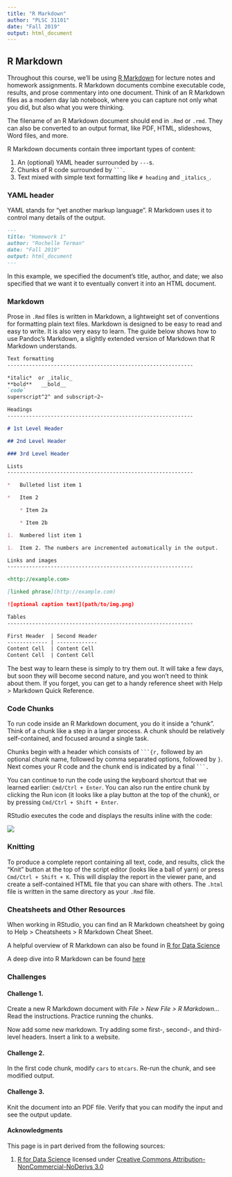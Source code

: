 ```yaml
---
title: "R Markdown"
author: "PLSC 31101"
date: "Fall 2019"
output: html_document
---
```


## R Markdown

Throughout this course, we'll be using [R Markdown](http://rmarkdown.rstudio.com>) for lecture notes and homework assignments. R Markdown documents combine executable code, results, and prose commentary into one document. Think of an R Markdown files as a modern day lab notebook, where you can capture not only what you did, but also what you were thinking.

The filename of an R Markdown document should end in `.Rmd` or `.rmd`. They can also be converted to an output format, like PDF, HTML, slideshows, Word files, and more. 

R Markdown documents contain three important types of content:

1. An (optional) YAML header surrounded by `---`s.
2. Chunks of R code surrounded by ` ``` `.
3. Text mixed with simple text formatting like `# heading` and `_italics_`.

### YAML header

YAML stands for "yet another markup language". R Markdown uses it to control many details of the output.

```md
---
title: "Homework 1"
author: "Rochelle Terman"
date: "Fall 2019"
output: html_document
---
```

In this example, we specified the document's title, author, and date; we also specified that we want it to eventually convert it into an HTML document.

### Markdown

Prose in `.Rmd` files is written in Markdown, a lightweight set of conventions for formatting plain text files. Markdown is designed to be easy to read and easy to write. It is also very easy to learn. The guide below shows how to use Pandoc’s Markdown, a slightly extended version of Markdown that R Markdown understands.

```md
Text formatting 
------------------------------------------------------------

*italic*  or _italic_
**bold**   __bold__
`code`
superscript^2^ and subscript~2~

Headings
------------------------------------------------------------

# 1st Level Header

## 2nd Level Header

### 3rd Level Header

Lists
------------------------------------------------------------

*   Bulleted list item 1

*   Item 2

    * Item 2a

    * Item 2b

1.  Numbered list item 1

1.  Item 2. The numbers are incremented automatically in the output.

Links and images
------------------------------------------------------------

<http://example.com>

[linked phrase](http://example.com)

![optional caption text](path/to/img.png)

Tables 
------------------------------------------------------------

First Header  | Second Header
------------- | -------------
Content Cell  | Content Cell
Content Cell  | Content Cell
```

The best way to learn these is simply to try them out. It will take a few days, but soon they will become second nature, and you won’t need to think about them. If you forget, you can get to a handy reference sheet with Help > Markdown Quick Reference.

### Code Chunks

To run code inside an R Markdown document, you do it inside a "chunk". Think of a chunk like a step in a larger process. A chunk should be relatively self-contained, and focused around a single task.

Chunks begin with a header which consists of ` ```{r,` followed by an optional chunk name, followed by comma separated options, followed by `}`. Next comes your R code and the chunk end is indicated by a final ` ```.`

You can continue to run the code using the keyboard shortcut that we learned earlier: `Cmd/Ctrl + Enter`. You can also run the entire chunk by clicking the Run icon (it looks like a play button at the top of the chunk), or by pressing `Cmd/Ctrl + Shift + Enter`.

RStudio executes the code and displays the results inline with the code:

![](img/r-markdown.png)

### Knitting

To produce a complete report containing all text, code, and results, click the "Knit" button at the top of the script editor (looks like a ball of yarn) or press `Cmd/Ctrl + Shift + K`. This will display the report in the viewer pane, and create a self-contained HTML file that you can share with others. The `.html` file is written in the same directory as your `.Rmd` file.

### Cheatsheets and Other Resources

When working in RStudio, you can find an R Markdown cheatsheet by going to Help > Cheatsheets > R Markdown Cheat Sheet. 

A helpful overview of R Markdown can also be found in [R for Data Science](https://r4ds.had.co.nz/r-markdown.html)

A deep dive into R Markdown can be found [here](https://bookdown.org/yihui/rmarkdown/)

### Challenges

#### Challenge 1. {-}

Create a new R Markdown document with *File > New File > R Markdown...* Read the instructions. Practice running the chunks. 

Now add some new markdown. Try adding some first-, second-, and third-level headers. Insert a link to a website.

#### Challenge 2. {-}

In the first code chunk, modify `cars` to `mtcars`. Re-run the chunk, and see modified output. 

#### Challenge 3. {-}

Knit the document into an PDF file. Verify that you can modify the input and see the output update.

#### Acknowledgments {-}

This page is in part derived from the following sources:

1. [R for Data Science](https://r4ds.had.co.nz) licensed under [Creative Commons Attribution-NonCommercial-NoDerivs 3.0](https://creativecommons.org/licenses/by-nc-nd/3.0/us/)

